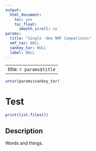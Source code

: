 ```yaml
---
output:
  html_document:
    toc: yes
    toc_float:
      smooth_scroll: no
params:
  title: "Single -Ome NMF Comparisons"
  nmf_tar: NULL
  sankey_tar: NULL
  label: NULL
---
```


---
title: `r params$title`
---

```r
untar(params$sankey_tar)
```


# Test

```r
print(list.files())
```

## Description

Words and things.